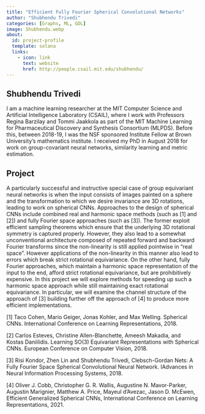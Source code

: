 ```yaml
---
title: "Efficient Fully Fourier Spherical Convolutional Networks"
author: "Shubhendu Trivedi"
categories: [Graphs, ML, GDL]
image: Shubhendu.webp
about:
  id: project-profile
  template: solana
  links:
    - icon: link
      text: website
      href: http://people.csail.mit.edu/shubhendu/
---
```

## Shubhendu Trivedi
I am a machine learning researcher at the MIT Computer Science and Artificial Intelligence Laboratory (CSAIL), where I work with Professors Regina Barzilay and Tommi Jaakkola as part of the MIT Machine Learning for Pharmaceutical Discovery and Synthesis Consortium (MLPDS). Before this, between 2018-19, I was the NSF sponsored Institute Fellow at Brown University's mathematics institute. I received my PhD in August 2018 for work on group-covariant neural networks, similarity learning and metric estimation.



## Project
A particularly successful and instructive special case of group equivariant neural networks is when the input consists of images painted on a sphere and the transformation to which we desire invariance are 3D rotations, leading to work on spherical CNNs. Approaches to the design of spherical CNNs include combined real and harmonic space methods (such as [1] and [2]) and fully Fourier space approaches (such as [3]). The former exploit efficient sampling theorems which ensure that the underlying 3D rotational symmetry is captured properly. However, they also lead to a somewhat unconventional architecture composed of repeated forward and backward Fourier transforms since the non-linearity is still applied pointwise in "real space". However applications of the non-linearity in this manner also lead to errors which break strict rotational equivariance. On the other hand, fully Fourier approaches, which maintain a harmonic space representation of the input to the end, afford strict rotational equivariance, but are prohibitively expensive. In this project we will explore methods for speeding up such a harmonic space approach while still maintaining exact rotational equivariance. In particular, we will examine the channel structure of the approach of [3] building further off the approach of [4] to produce more efficient implementations.

[1] Taco Cohen, Mario Geiger, Jonas Kohler, and Max Welling. Spherical CNNs. International Conference on Learning Representations, 2018.

[2] Carlos Esteves, Christine Allen-Blanchette, Ameesh Makadia, and Kostas Daniilidis. Learning SO(3) Equivariant Representations with Spherical CNNs. European Conference on Computer Vision, 2018.

[3] Risi Kondor, Zhen Lin and Shubhendu Trivedi, Clebsch-Gordan Nets: A Fully Fourier Space Spherical Convolutional Neural Network. IAdvances in Neural Information Processing Systems, 2018.

[4] Oliver J. Cobb, Christopher G. R. Wallis, Augustine N. Mavor-Parker, Augustin Marignier, Matthew A. Price, Mayeul d'Avezac, Jason D. McEwen, Efficient Generalized Spherical CNNs, International Conference on Learning Representations, 2021.

